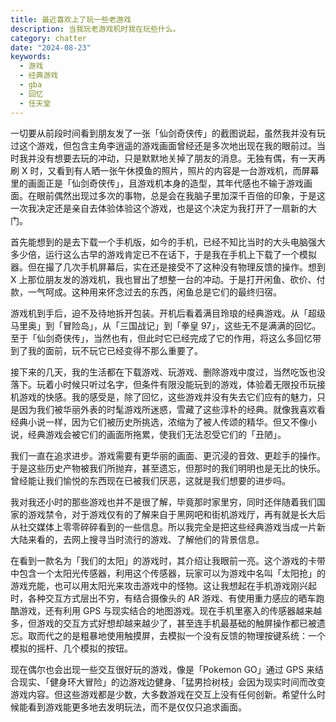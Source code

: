 ```yaml
---
title: 最近喜欢上了玩一些老游戏
description: 当我玩老游戏机时我在玩些什么。
category: chatter
date: "2024-08-23"
keywords:
  - 游戏
  - 经典游戏
  - gba
  - 回忆
  - 任天堂
---
```


一切要从前段时间看到朋友发了一张「仙剑奇侠传」的截图说起，虽然我并没有玩过这个游戏，但包含主角李逍遥的游戏画面曾经还是多次地出现在我的眼前过。当时我并没有想要去玩的冲动，只是默默地关掉了朋友的消息。无独有偶，有一天再刷 X 时，又看到有人晒一张午休摸鱼的照片，照片的内容是一台游戏机，而屏幕里的画面正是「仙剑奇侠传」，且游戏机本身的造型，其年代感也不输于游戏画面。在眼前偶然出现过多次的事物，总是会在我脑子里加深千百倍的印象，于是这一次我决定还是亲自去体验体验这个游戏，也是这个决定为我打开了一扇新的大门。

首先能想到的是去下载一个手机版，如今的手机，已经不知比当时的大头电脑强大多少倍，运行这么古早的游戏肯定已不在话下，于是我在手机上下载了一个模拟器。但在撮了几次手机屏幕后，实在还是接受不了这种没有物理反馈的操作。想到 X 上那位朋友发的游戏机，我也冒出了想整一台的冲动。于是打开闲鱼、砍价、付款，一气呵成。这种用来怀念过去的东西，闲鱼总是它们的最终归宿。

游戏机到手后，迫不及待地拆开包装。开机后看着满目玲琅的经典游戏。从「超级马里奥」到「冒险岛」，从「三国战记」到「拳皇 97」，这些无不是满满的回忆。至于「仙剑奇侠传」，当然也有，但此时它已经完成了它的作用，将这么多回忆带到了我的面前，玩不玩它已经变得不那么重要了。

接下来的几天，我的生活都在下载游戏、玩游戏、删除游戏中度过，当然吃饭也没落下。玩着小时候只听过名字，但条件有限没能玩到的游戏，体验着无限投币玩接机游戏的快感。我的感受是，除了回忆，这些游戏并没有失去它们应有的魅力，只是因为我们被华丽外表的时髦游戏所迷惑，雪藏了这些淳朴的经典。就像我喜欢看经典小说一样，因为它们被历史所挑选，浓缩为了被人传颂的精华。但又不像小说，经典游戏会被它们的画面所拖累，使我们无法忍受它们的「丑陋」。

我们一直在追求进步。游戏需要有更华丽的画面、更沉浸的音效、更趁手的操作。于是这些历史产物被我们所抛弃，甚至遗忘，但那时的我们明明也是无比的快乐。曾经能让我们愉悦的东西现在已被我们厌恶，这就是我们想要的进步吗。

我对我还小时的那些游戏也并不是很了解，毕竟那时家里穷，同时还伴随着我们国家的游戏禁令，对于游戏仅有的了解来自于黑网吧和街机游戏厅，再有就是长大后从社交媒体上零零碎碎看到的一些信息。所以我完全是把这些经典游戏当成一片新大陆来看的，去网上搜寻当时流行的游戏、了解他们的背景信息。

在看到一款名为「我们的太阳」的游戏时，其介绍让我眼前一亮。这个游戏的卡带中包含一个太阳光传感器，利用这个传感器，玩家可以为游戏中名叫「太阳抢」的游戏充能，也可以用太阳光来攻击游戏中的怪物。这让我想起在手机游戏刚兴起时，各种交互方式层出不穷，有结合摄像头的 AR 游戏、有使用重力感应的晒车跑酷游戏，还有利用 GPS 与现实结合的地图游戏。现在手机里塞入的传感器越来越多，但游戏的交互方式好想却越来越少了，甚至连手机最基础的触屏操作都已被遗忘。取而代之的是粗暴地使用触摸屏，去模拟一个没有反馈的物理按键系统：一个模拟的摇杆、几个模拟的按钮。

现在偶尔也会出现一些交互很好玩的游戏，像是「Pokemon GO」通过 GPS 来结合现实、「健身环大冒险」的边游戏边健身、「猛男捡树枝」会因为现实时间而改变游戏内容。但这些游戏都是少数，大多数游戏在交互上没有任何创新。希望什么时候能看到游戏能更多地去发明玩法，而不是仅仅只追求画面。
